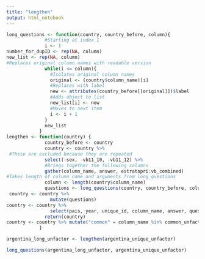 ```yaml
---
title: "lengthen"
output: html_notebook
---
```


```r
long_questions <- function(country, country_before, column){
			  #Starting at index 1
			  i <- 1
number_for_dupID <- rep(NA, column)
new_list <- rep(NA, column)
#Replaces original column names with readable version
			  while(i <= column){
			    #Isolates original column names
			    original <- (country$column_name)[i]
			    #Replaces with label
			    new <- attributes(country_before[[original]])$label
			    #Adds object to list
			    new_list[i] <- new
			    #Moves to next item
			    i <- i + 1
			  }
			  new_list
			}
lengthen <- function(country) {
			  country_before <- country
			  country <- country %>%
 #These are excluded because they are repeated
			  select(-sex, -vb11_10, -vb11_12) %>%
			  #Brings together the following columns
			  gather(column_name, answer, estratopri:vb_combined)
#Takes length of column_name and arguments from long_questions
			  column <- length(country$column_name)
			  questions <- long_questions(country, country_before, column)
 country <- country %>% 
			    mutate(questions)
country <- country %>% 
			    select(pais, year, unique_id, column_name, answer, questions, extra_id)
			  return(country)
country <- country %>% mutate("common" = column_name %in% common_unfactor)
			}

```



```r
argentina_long_unfactor <- lengthen(argentina_unique_unfactor)
```

```r
long_questions(argentina_long_unfactor, argentina_unique_unfactor)
```


